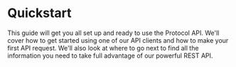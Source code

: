 
<title>Quickstart - Kotekan</title>

# Quickstart

This guide will get you all set up and ready to use the Protocol API. We'll cover how to get started using one of our API clients and how to make your first API request. We'll also look at where to go next to find all the information you need to take full advantage of our powerful REST API.

